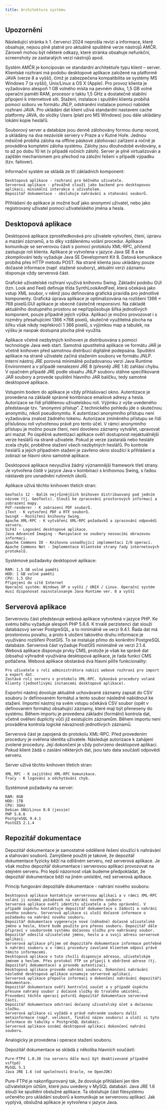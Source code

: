```yaml
---
title: Architektura systému
---
```


::: {.callout-important}

## Upozornění

Následující stránka k 1. červenci 2024 neprošla revizí a informace, které obsahuje, nejsou plně platné pro aktuálně spuštěné verze nástrojů AMČR.
Zároveň mohou být některé odkazy, které stránka obsahuje nefunkční, screenshoty ze zastaralých verzí nástrojů apod.  

:::

Systém AMČR je koncipován ve standardní architektuře typu klient – server. Klientské rozhraní má podobu desktopové aplikace založené na platformě JAVA (verze 8 a vyšší), čímž je zabezpečena kompatibilita se systémy MS Windows 7 (a vyšší), Unix/Linux a OS X (Apple). Pro provoz klienta je vyžadováno alespoň 1 GB volného místa na pevném disku, 1,5 GB volné operační paměti RAM, procesor o taktu 1,5 GHz a dostatečně stabilní připojení k internetové síti. Stažení, instalace i spuštění klienta probíhá pomocí soboru ve formátu JNLP, odstranění instalace pomocí nabídek rozhraní JAVA. Pro ukládání dat klient užívá standardní nastavení cache platformy JAVA, do složky Users (platí pro MS Windows) jsou dále ukládány lokální kopie heslářů.


Souborový server a databáze jsou denně zálohovány formou dump record, a ukládány na dva nezávislé servery v Praze a v Kutné Hoře. Jednou měsíčně probíhá záloha na offline páskové zálohovací zařízení a ročně je prováděna kompletní záloha systému. Zálohy jsou dlouhodobě evidovány, a to až po dobu 10 let (v případě ročních záloh). Server je plně virtualizován a zajištěn mechanismem pro přechod na záložní řešení v případě výpadku (tzv. failover).


Informační systém se skládá ze tří základních komponent:


    Desktopová aplikace - rozhraní pro běžného uživatele.
    Serverová aplikace - převážně slouží jako backend pro desktopovou aplikaci; minimální interakce s uživatelem.
    Depozitář dokumentace - obsluhuje nahrávání a stahování souborů.


Přihlášení do aplikace je možné buď jako anonymní uživatel, nebo jako registrovaný uživatel pomocí uživatelského jména a hesla. 


## Desktopová aplikace

Desktopová aplikace zprostředkovává pro uživatele vytvoření, čtení, úpravu a mazání záznamů, a to díky vzdálenému volání procedur. Aplikace komunikuje se serverovou částí s pomocí protokolu XML-RPC, přičemž zastupuje roli klienta. Aplikace je vytvořena v jazyce Java SE 8 a ke zkompilování tedy vyžaduje Java SE Development Kit 8. Datová komunikace probíhá přes HTTP metodu POST. Na straně klienta jsou ukládány pouze dočasné informace (např. stažené soubory), aktuální verzi záznamu disponuje vždy serverová část.


Grafické uživatelské rozhraní využívá knihovnu Swing. Základní podobu GUI (tzn. Look and Feel) definuje třída SynthLookAndFeel, která očekává jako vstup XML soubor, v němž jsou definována grafická pravidla pro jednotlivé komponenty. Grafická úprava aplikace je optimalizována na rozlišení 1366 × 768 pixelů.GUI aplikace je obecně částečně responsivní. Na základě aktuálního dostupného prostoru se nepřizpůsobuje šířka jednotlivých komponent, pouze případně jejich výška. Aplikaci je možno provozovat i s rozměry přesahujícími 1366 ×768 pixelů, skutečně využitelná plocha na šířku však nikdy nepřekročí 1 366 pixelů, s výjimkou map a tabulek, na výšku je naopak dostupná plocha plně využita.


Aplikace včetně nezbytných knihoven je distribuována s pomocí technologie Java web start. Samotná spustitelná aplikace ve formátu JAR je včetně knihoven před samotnou distribucí digitálně podepsána. Spuštění aplikace na straně uživatele začíná stažením souboru ve formátu JNLP. Interní nástroj JRE porovná minimálně požadovanou verzi Java Runtime Environment a v případě nenalezení JRE 8 (přesněji JRE 1.8) zahlásí chybu. V opačném případě JRE podle obsahu JNLP souboru stáhne specifikované JAR soubory a provede spuštění hlavního JAR balíčku, tedy samotné desktopové aplikace.


Vstupním bodem do aplikace je vždy přihlašovací okno. Autentizace je provedena na základě správné kombinace emailové adresy a hesla. Autorizace se řídí přidělenou uživatelskou rolí. Výjimku z výše uvedeného představuje tzv. “anonymní přístup”. Z technického pohledu jde o skutečnou anonymitu, nikoli pseudonymitu. K autentizaci anonymního přístupu není vyžadována znalost žádného tokenu. Autorizace zmíněného přístupu se řídí příslušnou rolí vytvořenou právě pro tento účel. V rámci anonymního přístupu je možno pouze čtení, není dovoleno záznamy vytvářet, upravovat ani mazat. Po úspěšné autentizaci aplikace ověří dostupnost nejaktuálnější verze heslářů na straně uživatele. Pokud je verze zastaralá nebo hesláře zcela chybí, proběhne stažení všech nezbytných heslářů. Po kontrole heslářů a jejich případném stažení je zavřeno okno sloužící k přihlášení a zobrazí se hlavní okno samotné aplikace.


Desktopová aplikace nevyužívá žádný významnější framework třetí strany. Je vytvořena čistě v jazyce Java v kombinaci s knihovnou Swing, s řadou nástaveb pro usnadnění rutinních úkolů.


Aplikace užívá těchto knihoven třetích stran:

    GeoTools 12 - Balík nejrůznějších knihoven distribuovaný pod jedním názvem (tj. GeoTools). Slouží ke zpracování prostorových informací a zobrazení mapy.
    Pdf-renderer - K zobrazení PDF souborů.
    iText - K vytvoření PDF a RTF souborů.
    SwingX - Rozšíření knihovny Swing.
    Apache XML-RPC - K vytváření XML-RPC požadavků a zpracování odpovědí serveru.
    SLF4J - Logování desktopové aplikace.
    Java Advanced Imaging - Manipulace se soubory nesoucími obrazovou informaci.
    Apache Commons IO - Knihovna usnadňující implementaci I/O operací.
    Apache Commons Net - Implementace klientské strany řady internetových protokolů.



Systémové požadavky desktopové aplikace:

    RAM: 1,5 GB volné paměti
    HDD: 1 GB volné paměti
    CPU: 1,5 Ghz
    Připojení do sítě Internet
    Operační systém: Windows XP a vyšší / UNIX / Linux. Operační systém musí disponovat nainstalovaným Java Runtime ver. 8 a vyšší


## Serverová aplikace

Serverovou část představuje webová aplikace vytvořená v jazyce PHP. Ke svému běhu vyžaduje alespoň PHP 5.6.6. K trvalé perzistenci dat slouží databázový server PostgreSQL, a to minimálně ve verzi 9.4.1. Řada dat má prostorovou povahu, a proto k uložení takového druhu informace je využíváno rozšíření PostGIS. To se instaluje přímo do konkrétní PostgreSQL databáze. Serverová část vyžaduje PostGIS minimálně ve verzi 2.1.4. Webová aplikace disponuje prvky CMS, protože je však ke správě dat (obsahu) výhradně využívána desktopová aplikace, je řada funkcí CMS potlačena. Webová aplikace obstarává dva hlavní pilíře funkcionality:


    Pro uživatele s rolí administrátora nabízí webové rozhraní pro import a export dat.
    Zastává roli serveru v protokolu XML-RPC. Vykonává procedury volané klienty (jednotlivými instancemi desktopové aplikace).


Exportní nástroj dovoluje aktuálně uchovávané záznamy zapsat do CSV souboru (v definovaném formátu) a tento soubor následně nabídnout ke stažení. Importní nástroj na svém vstupu očekává CSV soubor (opět v definovaném formátu) obsahující záznamy, které mají být přeneseny do systému. Během importu je provedena základní (formální) kontrola dat, včetně ověření duplicity vůči již existujícím záznamům. Během importu není prováděna kontrola logické návaznosti jednotlivých záznamů.


Serverová část je zapojená do protokolu XML-RPC. Před provedením procedury je ověřena identita uživatele. Následuje autorizace k zahájení zvolené procedury. Její dokončení je vždy potvrzeno desktopové aplikaci. Pokud klient žádá o zaslání některých dat, jsou tato data součástí odpovědi serveru.


Server užívá těchto knihoven třetích stran:

    XML_RPC - K zajištění XML-RPC komunikace.
    Tracy - K logování a odchytávání chyb.


Systémové požadavky na server:

    RAM: 8GB
    HDD: 1TB
    CPU: 3GHz
    Debian GNU/Linux 8.0 (jessie)
    PHP 5.6.6
    PostgreSQL 9.4.1
    PostGIS 2.1.4
    
    
## Repozitář dokumentace

Depozitář dokumentace je samostatné oddělené řešení sloužící k nahrávání a stahování souborů. Zamýšlené použití je takové, že depozitář dokumentace fyzicky běží na odlišném serveru, než serverová aplikace. Je však možno depozitář dokumentace i serverovou aplikaci provozovat na stejném serveru. Pro lepší názornost však budeme předpokládat, že depozitář dokumentace běží na jiném umístění, než serverová aplikace.


Princip fungování depozitáře dokumentace - nahrání nového souboru:


    Desktopová aplikace kontaktuje serverovou aplikaci a v rámci XML-RPC volání ji oznámí požadavek na nahrání nového souboru
    Serverová aplikace ověří identitu uživatele a jeho oprávnění. V případě úspěchu kontaktuje depozitář dokumentace s žádostí o nahrání nového souboru. Serverová aplikace si uloží dočasné informace o požadavku na nahrání nového souboru.
    Depozitář dokumentace vygeneruje nové (náhodné) dočasné uživatelské jméno a heslo, které bude použito pro přenos souboru. Depozitář dále připraví v souborovém systému dočasnou složku pro nahrávaný soubor. Depozitář odesílá uživatelské jméno, heslo a a svoji adresu serverové aplikaci.
    Serverová aplikace přijme od depozitáře dokumentace informace potřebné k nahrání souboru a v rámci procedury zavolané klientem odpoví právě těmito informacemi.
    Desktopová aplikace v tuto chvíli disponuje adresou, uživatelským jménem a heslem. Přes protokol FTP se připojí k obdržené adrese (tj. depozitáři dokumentace) a provede autentizaci.
    Desktopová aplikace provede nahrání souboru. Dokončení nahrávání následně desktopová aplikace oznamuje serverové aplikaci.
    Serverová aplikace přepošle informaci o dokončení nahrávání depozitáři dokumentace.
    Depozitář dokumentace ověří kontrolní součet a v případě úspěchu přesune nahraný soubor z dočasné složky do trvalého umístění. Provedení těchto operací potvrdí depozitář dokumentace serverové části.
    Depozitář dokumentace odstraní dočasný uživatelský účet a dočasnou složku.
    Serverová aplikace si vyžádá o právě nahraném souboru další metainformace (např. velikost, finální název souboru) a uloží si tyto informace do tabulky v PostgreSQL databázi.
    Serverová aplikace oznámí desktopové aplikaci dokončení nahrání souboru.


Analogicky je provedena i operace stažení souboru.


Depozitář dokumentace se skládá z několika hlavních součástí:

    Pure-FTPd 1.0.30 (na serveru dále musí být deaktivované případné vsftpd)
    MySQL 5.1
    Java JRE 1.6 (od společnosti Oracle, ne OpenJDK)


Pure-FTPd je nakonfigurovaný tak, že dovoluje přihlášení jen těm uživatelským účtům, které jsou uvedeny v MySQL databázi. Java JRE 1.6 slouží ke spuštění obslužné aplikace. Ta obsluhuje část filesystému určeného pro ukládání souborů a komunikuje se serverovou aplikací. Jak vyplývá, obslužná aplikace je vytvořena v jazyce Java.
